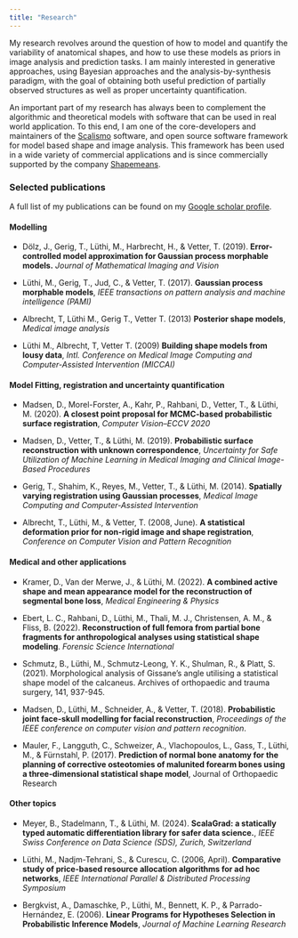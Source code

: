 ```yaml
---
title: "Research"
---
```


My research revolves around the question of how to model and quantify the variability of anatomical shapes, and how to use these models as priors in image analysis and prediction tasks. I am mainly interested in generative approaches, 
using Bayesian approaches and the analysis-by-synthesis paradigm, with the goal of obtaining both useful prediction of partially observed structures as well as proper uncertainty quantification. 

An important part of my research has always been to complement the algorithmic and theoretical models with 
software that can be used in real world application. To this end, I am one of the core-developers and 
maintainers of the [Scalismo](https://scalismo.rog) software, and open source software framework for 
model based shape and image analysis. This framework has been used in a wide variety of commercial applications and 
is since commercially supported by the company [Shapemeans](https://shapmeans.com).

### Selected publications

A full list of my publications can be found on my [Google scholar profile](https://scholar.google.com/citations?user=6SbtjIIAAAAJ&hl=en&oi=ao).


#### Modelling

* Dölz, J., Gerig, T., Lüthi, M., Harbrecht, H., & Vetter, T. (2019). **Error-controlled model approximation for Gaussian process morphable models.** *Journal of Mathematical Imaging and Vision*

* Lüthi, M., Gerig, T., Jud, C., & Vetter, T. (2017). **Gaussian process morphable models**, *IEEE transactions on pattern analysis and machine intelligence (PAMI)*

* Albrecht, T, Lüthi M., Gerig T., Vetter T. (2013) **Posterior shape models**, *Medical image analysis*

* Lüthi M., Albrecht, T, Vetter T. (2009) **Building shape models from lousy data**, *Intl. Conference on Medical Image Computing and Computer-Assisted Intervention (MICCAI)*


#### Model Fitting, registration and uncertainty quantification

* Madsen, D., Morel-Forster, A., Kahr, P., Rahbani, D., Vetter, T., & Lüthi, M. (2020). **A closest point proposal for MCMC-based probabilistic surface registration**, *Computer Vision–ECCV 2020*

* Madsen, D., Vetter, T., & Lüthi, M. (2019). **Probabilistic surface reconstruction with unknown correspondence**, *Uncertainty for Safe Utilization of Machine Learning in Medical Imaging and Clinical Image-Based Procedures*

* Gerig, T., Shahim, K., Reyes, M., Vetter, T., & Lüthi, M. (2014). **Spatially varying registration using Gaussian processes**, *Medical Image Computing and Computer-Assisted Intervention*

* Albrecht, T., Lüthi, M., & Vetter, T. (2008, June). **A statistical deformation prior for non-rigid image and shape registration**, *Conference on Computer Vision and Pattern Recognition*


#### Medical and other applications

* Kramer, D., Van der Merwe, J., & Lüthi, M. (2022). **A combined active shape and mean appearance model for the reconstruction of segmental bone loss**, *Medical Engineering & Physics*

* Ebert, L. C., Rahbani, D., Lüthi, M., Thali, M. J., Christensen, A. M., & Fliss, B. (2022). **Reconstruction of full femora from partial bone fragments for anthropological analyses using statistical shape modeling**. *Forensic Science International*

* Schmutz, B., Lüthi, M., Schmutz-Leong, Y. K., Shulman, R., & Platt, S. (2021). Morphological analysis of Gissane’s angle utilising a statistical shape model of the calcaneus. Archives of orthopaedic and trauma surgery, 141, 937-945.

* Madsen, D., Lüthi, M., Schneider, A., & Vetter, T. (2018). **Probabilistic joint face-skull modelling for facial reconstruction**, *Proceedings of the IEEE conference on computer vision and pattern recognition*.

* Mauler, F., Langguth, C., Schweizer, A., Vlachopoulos, L., Gass, T., Lüthi, M., & Fürnstahl, P. (2017). **Prediction of normal bone anatomy for the planning of corrective osteotomies of malunited forearm bones using a three‐dimensional statistical shape model**, Journal of Orthopaedic Research

#### Other topics

* Meyer, B., Stadelmann, T., & Lüthi, M. (2024). **ScalaGrad: a statically typed automatic differentiation library for safer data science.**, *IEEE Swiss Conference on Data Science (SDS), Zurich, Switzerland*

* Lüthi, M., Nadjm-Tehrani, S., & Curescu, C. (2006, April). **Comparative study of price-based resource allocation algorithms for ad hoc networks**, *IEEE International Parallel & Distributed Processing Symposium*

* Bergkvist, A., Damaschke, P., Lüthi, M., Bennett, K. P., & Parrado-Hernández, E. (2006). **Linear Programs for Hypotheses Selection in Probabilistic Inference Models**, *Journal of Machine Learning Research*

